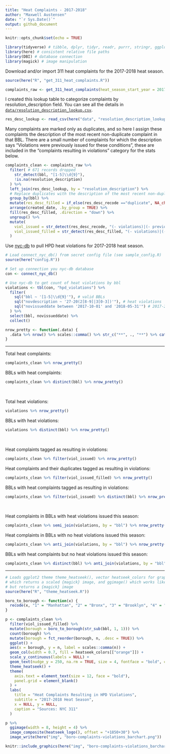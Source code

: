```yaml
---
title: "Heat Complaints - 2017-2018"
author: "Maxwell Austensen"
date: "`r Sys.Date()`"
output: github_document
---
```


```r
knitr::opts_chunk$set(echo = TRUE)
```

```r
library(tidyverse) # tibble, dplyr, tidyr, readr, purrr, stringr, ggplot2
library(here) # consistent relative file paths
library(DBI) # database connection
library(magick) # image manipulation
```

Download and/or import 311 heat complaints for the 2017-2018 heat season.

```r
source(here("R", "get_311_heat_complaints.R"))

complaints_raw <- get_311_heat_complaints(heat_season_start_year = 2017, data_dir = here("data"))
```

I created this lookup table to categorize complaints by resolution_description field. You can see all the details in [`data/resolution_description_lookup.csv`](data/resolution_description_lookup.csv).

```r
res_desc_lookup <- read_csv(here("data", "resolution_description_lookup.csv"), col_types = "cc")
```

Many complaints are marked only as duplicates, and so here I assign these complaints the description of the most recent non-duplicate complaint in that BBL. There are a small number of complaints for which the description says "Violations were previously issued for these conditions", these are included in the "complaints resulting in violations" category for the stats below.

```r
complaints_clean <- complaints_raw %>% 
  filter( # 671 records dropped
    str_detect(bbl, "[1-5]\\d{9}"),
    !is.na(resolution_description)
  ) %>% 
  left_join(res_desc_lookup, by = "resolution_description") %>% 
  # Replace duplicates with the description of the most recent non-duplicate in that BBL
  group_by(bbl) %>% 
  mutate(res_desc_filled = if_else(res_desc_recode =="duplicate", NA_character_, res_desc_recode)) %>% 
  arrange(created_date, .by_group = TRUE) %>% 
  fill(res_desc_filled, .direction = "down") %>% 
  ungroup() %>% 
  mutate(
    viol_issued = str_detect(res_desc_recode, "(- violations)|(- previous violations)"),
    viol_issued_filled = str_detect(res_desc_filled, "(- violations)|(- previous violations)")
  )

```

Use [nyc-db](https://github.com/aepyornis/nyc-db) to pull HPD heat violations for 2017-2018 heat season. 

```r
# Load connect_nyc_db() from secret config file (see sample_config.R)
source(here("config.R"))

# Set up connection you nyc-db database
con <- connect_nyc_db()

# Use nyc-db to get count of heat violations by bbl
violations <- tbl(con, "hpd_violations") %>% 
  filter(
    sql("bbl ~ '[1-5]\\d{9}'"), # valid BBLs
    sql("novdescription ~ '27-20(2[8-9]|3[0-3])'"), # heat violations
    sql("novissueddate between '2017-10-01' and '2018-05-31'") # 2017-2018 heat season
  ) %>% 
  select(bbl, novissueddate) %>% 
  collect()

```

```r
nrow_pretty <- function(.data) {
  .data %>% nrow() %>% scales::comma() %>% str_c("**", ., "**") %>% cat()
}
```

---

Total heat complaints:
```r
complaints_clean %>% nrow_pretty()
```

BBLs with heat complaints:
```r
complaints_clean %>% distinct(bbl) %>% nrow_pretty()
```

<br>

Total heat violations:
```r
violations %>% nrow_pretty()
```

BBLs with heat violations:
```r
violations %>% distinct(bbl) %>% nrow_pretty()
```

<br>

Heat complaints tagged as resulting in violations:
```r
complaints_clean %>% filter(viol_issued) %>% nrow_pretty()
```

Heat complaints and their duplicates tagged as resulting in violations:
```r
complaints_clean %>% filter(viol_issued_filled) %>% nrow_pretty()
```

BBLs with heat complaints tagged as resulting in violations:
```r
complaints_clean %>% filter(viol_issued) %>% distinct(bbl) %>% nrow_pretty()
```

<br>

Heat complaints in BBLs with heat violations issued this season:
```r
complaints_clean %>% semi_join(violations, by = "bbl") %>% nrow_pretty()
```

Heat complaints in BBLs with no heat violations issued this season:
```r
complaints_clean %>% anti_join(violations, by = "bbl") %>% nrow_pretty()
```

BBLs with heat complaints but no heat violations issued this season:
```r
complaints_clean %>% distinct(bbl) %>% anti_join(violations, by = "bbl") %>% nrow_pretty()
```


---

```r
# Loads ggplot2 theme theme_heatseek(), vector heatseek_colors for graphs, heatseek_logo()
# which returns a scaled {magick} image, and ggimage() which works like ggsave
# but returns a {magick} image
source(here("R", "theme_heatseek.R"))

boro_to_borough <- function(x) {
  recode(x, "1" = "Manhattan", "2" = "Bronx", "3" = "Brooklyn", "4" = "Queens", "5" = "Staten Island")
}

p <- complaints_clean %>% 
  filter(viol_issued_filled) %>% 
  mutate(borough = boro_to_borough(str_sub(bbl, 1, 1))) %>% 
  count(borough) %>% 
  mutate(borough = fct_reorder(borough, n, .desc = TRUE)) %>% 
  ggplot() +
  aes(x = borough, y = n, label = scales::comma(n)) +
  geom_col(width = 0.7, fill = heatseek_colors[["orange"]]) +
  scale_y_continuous(labels = NULL) +
  geom_text(nudge_y = 250, na.rm = TRUE, size = 4, fontface = "bold", color = heatseek_colors["orange"]) +
  theme_heatseek() +
  theme(
    axis.text = element_text(size = 12, face = "bold"),
    panel.grid = element_blank()
  ) +
  labs(
    title = "Heat Complaints Resulting in HPD Violations",
    subtitle = "2017-2018 Heat Season",
    x = NULL, y = NULL,
    caption = "Sources: NYC 311"
  )

p %>% 
  ggimage(width = 8, height = 4) %>% 
  image_composite(heatseek_logo(), offset = "+1850+30") %>% 
  image_write(here("img", "boro-complaints-violations_barchart.png"))

knitr::include_graphics(here("img", "boro-complaints-violations_barchart.png"))
```